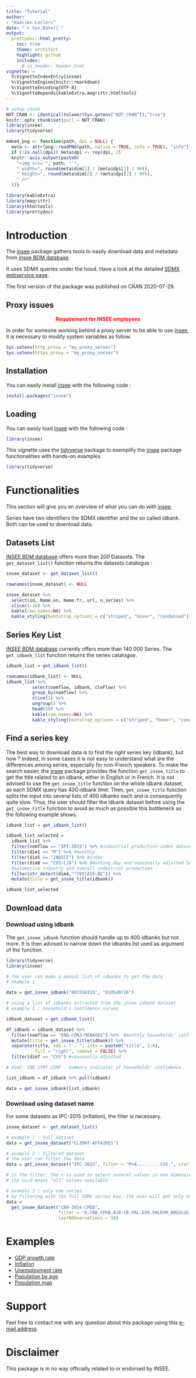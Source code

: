 ---
title: "Tutorial"
author: 
- "Hadrien Leclerc"
date: "`r Sys.Date()`"
output:
  prettydoc::html_pretty:
    toc: true
    theme: architect
    highlight: github
    includes:
      # in_header: header.html
vignette: >
  %\VignetteIndexEntry{insee} 
  %\VignetteEngine{knitr::rmarkdown} 
  %\VignetteEncoding{UTF-8}
  %\VignetteDepends{kableExtra,magrittr,htmltools}
---

```{r setup,echo=FALSE, include=FALSE}
# setup chunk
NOT_CRAN <- identical(tolower(Sys.getenv("NOT_CRAN")),"true")
knitr::opts_chunk$set(purl = NOT_CRAN)
library(insee)
library(tidyverse)

embed_png <- function(path, dpi = NULL) {
  meta <- attr(png::readPNG(path, native = TRUE, info = TRUE), "info")
  if (!is.null(dpi)) meta$dpi <- rep(dpi, 2)
  knitr::asis_output(paste0(
    "<img src='", path, "'",
    " width=", round(meta$dim[1] / (meta$dpi[1] / 96)),
    " height=", round(meta$dim[2] / (meta$dpi[2] / 96)),
    " />"
  ))}
```

```{r message=FALSE, warning=FALSE, include=FALSE}
library(kableExtra)
library(magrittr)
library(htmltools)
library(prettydoc)
```

# Introduction

The [insee](https://CRAN.R-project.org/package=insee) package gathers tools to easily download data and metadata from [insee BDM database](https://www.insee.fr/en/information/2512785). 

It uses SDMX queries under the hood. Have a look at the detailed [SDMX webservice page](https://www.insee.fr/en/information/2868055).

The first version of the package was published on CRAN 2020-07-29.

## Proxy issues

<center><font color="red"> **Requirement for INSEE employees**</font></center>

In order for someone working behind a proxy server to be able to use [insee](https://CRAN.R-project.org/package=insee), it is necessary to modify system variables as follow.

```{r, message = FALSE, warning = FALSE, eval = FALSE}
Sys.setenv(http_proxy = "my_proxy_server")
Sys.setenv(https_proxy = "my_proxy_server")
```

## Installation

You can easily install [insee](https://CRAN.R-project.org/package=insee) with the following code :

```{r, message = FALSE, warning = FALSE, eval = FALSE}
install.packages("insee")
```

## Loading

You can easily load [insee](https://CRAN.R-project.org/package=insee) with the following code :

```{r, message = FALSE, warning = FALSE, eval = FALSE}
library(insee)
```

This vignette uses the [tidyverse](https://CRAN.R-project.org/package=tidyverse) package to exemplify the [insee](https://CRAN.R-project.org/package=insee) package functionalities with hands-on examples.

```{r, message = FALSE, warning = FALSE, eval = FALSE}
library(tidyverse)
```

# Functionalities

This section will give you an overview of what you can do with [insee](https://CRAN.R-project.org/package=insee).

Series have two identifiers the SDMX identifier and the so called idbank. Both can be used to download data.

## Datasets List

[INSEE BDM database](https://www.insee.fr/en/information/2512785) offers more than 200 Datasets. The <code>get_dataset_list()</code> function returns the datasets catalogue :

```{r, message = FALSE, warning = FALSE, eval = TRUE}
insee_dataset <- get_dataset_list() 
```

```{r echo = FALSE, message = FALSE, warning = FALSE, eval = TRUE}
rownames(insee_dataset) <- NULL

insee_dataset %>% 
  select(id, Name.en, Name.fr, url, n_series) %>% 
  slice(1:10) %>% 
  kable(row.names=NA) %>% 
  kable_styling(bootstrap_options = c("striped", "hover", "condensed"))
```

## Series Key List

[INSEE BDM database](https://www.insee.fr/en/information/2512785) currently offers more than 140 000 Series. The <code>get_idbank_list</code> function returns the series catalogue.

```{r, message=FALSE,warning=FALSE,eval=TRUE}
idbank_list = get_idbank_list()
```

```{r echo=FALSE, message=FALSE, warning=FALSE,eval=TRUE}
rownames(idbank_list) <- NULL
idbank_list %>% 
          select(nomflow, idbank, cleFlow) %>%   
          group_by(nomflow) %>% 
          slice(1) %>% 
          ungroup() %>% 
          head(10) %>%
          kable(row.names=NA) %>% 
          kable_styling(bootstrap_options = c("striped", "hover", "condensed"))


```

## Find a series key

The best way to download data is to find the right series key (idbank), but how ? Indeed, in some cases it is not easy to understand what are the differences among series, especially for non-French speakers.
To make the search easier, the [insee](https://CRAN.R-project.org/package=insee) package provides the function <code>get_insee_title</code> to get the title related to an idbank, either in English or in French. It is not advised to use the <code>get_insee_title</code> function on the whole idbank dataset, as each SDMX query has 400-idbank limit. Then, <code>get_insee_title</code> function splits the input into several lists of 400 idbanks each and is consequently quite slow. Thus, the user should filter the idbank dataset before using the <code>get_insee_title</code> function to avoid as much as possible this bottleneck as the following example shows. 

```{r message=FALSE, warning=FALSE,eval=FALSE}
idbank_list = get_idbank_list()

idbank_list_selected =
  idbank_list %>%
  filter(nomflow == "IPI-2015") %>% #industrial production index dataset
  filter(dim1 == "M") %>% #monthly
  filter(dim5 == "INDICE") %>% #index
  filter(dim8 == "CVS-CJO") %>% #Working day and seasonally adjusted SA-WDA
  #automotive industry and overall industrial production
  filter(str_detect(dim4,"^29$|A10-BE")) %>% 
  mutate(title = get_insee_title(idbank))

idbank_list_selected

```

## Download data

### Download using idbank

The <code>get_insee_idbank</code> function should handle up to 400 idbanks but not more.
It is then advised to narrow down the idbanks list used as argument of the function.

```{r message=FALSE, warning=FALSE,eval=FALSE}
library(tidyverse)
library(insee)

# the user can make a manual list of idbanks to get the data 
# example 1

data = get_insee_idbank("001558315", "010540726")

# using a list of idbanks extracted from the insee idbank dataset
# example 2 : household's confidence survey

idbank_dataset = get_idbank_list()

df_idbank = idbank_dataset %>%
  filter(nomflow == "ENQ-CONJ-MENAGES") %>%  #monthly households' confidence survey
  mutate(title = get_insee_title(idbank)) %>%
  separate(title, sep = " - ", into = paste0("title", 1:4),
           fill = "right", remove = FALSE) %>%
  filter(dim7 == "CVS") #seasonally adjusted

# dim2: IND_SYNT_CONF - Summary indicator of households' confidence

list_idbank = df_idbank %>% pull(idbank)

data = get_insee_idbank(list_idbank)

```

### Download using dataset name

For some datasets as IPC-2015 (inflation), the filter is necessary.

```{r message=FALSE, warning=FALSE,eval=FALSE}

insee_dataset <- get_dataset_list() 

# example 1 : full dataset
data = get_insee_dataset("CLIMAT-AFFAIRES")

# example 2 : filtered dataset 
# the user can filter the data
data = get_insee_dataset("IPC-2015", filter = "M+A.........CVS.", startPeriod = "2015-03")

# in the filter, the + is used to select several values in one dimension, like an "and" statement
# the void means "all" values available

# example 3 : only one series
# by filtering with the full SDMX series key, the user will get only one series
data = 
  get_insee_dataset("CNA-2014-CPEB",
                    filter = "A.CNA_CPEB.A38-CB.VAL.D39.VALEUR_ABSOLUE.FE.EUROS_COURANTS.BRUT",
                    lastNObservations = 10)

```

# Examples 

* [GDP growth rate](https://hadrilec.github.io/insee/articles/2_gdp-vignettes.html)
* [Inflation](https://hadrilec.github.io/insee/articles/3_inflation-vignettes.html)
* [Unemployment rate](https://hadrilec.github.io/insee/articles/4_unem-vignettes.html)
* [Population by age](https://hadrilec.github.io/insee/articles/5_pop-vignettes.html)
* [Population map](https://hadrilec.github.io/insee/articles/6_pop_map-vignettes.html)


# Support
Feel free to contact me with any question about this package using this [e-mail address](mailto:leclerc.hadrien@gmail.com?subject=[r-package][insee]).

# Disclaimer

This package is in no way officially related to or endorsed by INSEE.

